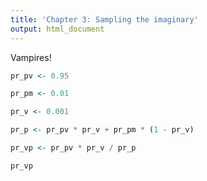 ```yaml
---
title: 'Chapter 3: Sampling the imaginary'
output: html_document
---
```


Vampires!

```r
pr_pv <- 0.95

pr_pm <- 0.01

pr_v <- 0.001

pr_p <- pr_pv * pr_v + pr_pm * (1 - pr_v)

pr_vp <- pr_pv * pr_v / pr_p

pr_vp
```

